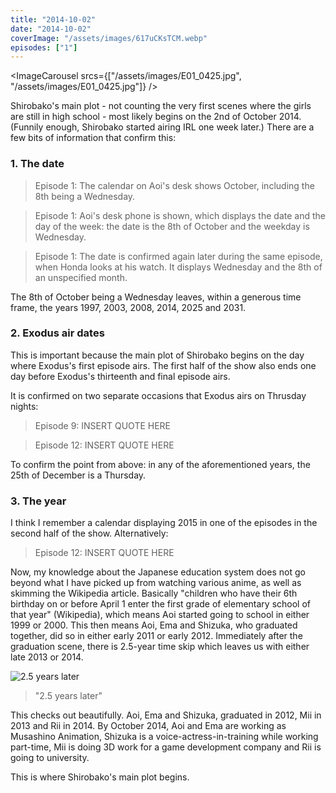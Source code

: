 ```yaml
---
title: "2014-10-02"
date: "2014-10-02"
coverImage: "/assets/images/617uCKsTCM.webp"
episodes: ["1"]
---
```


<ImageCarousel
  srcs={["/assets/images/E01_0425.jpg", "/assets/images/E01_0425.jpg"]}
/>

Shirobako's main plot - not counting the very first scenes where the girls are still in high school - most likely begins on the 2nd of October 2014. (Funnily enough, Shirobako started airing IRL one week later.) There are a few bits of information that confirm this:

### 1. The date

> Episode 1: The calendar on Aoi's desk shows October, including the 8th being a Wednesday.

> Episode 1: Aoi's desk phone is shown, which displays the date and the day of the week: the date is the 8th of October and the weekday is Wednesday.

> Episode 1: The date is confirmed again later during the same episode, when Honda looks at his watch. It displays Wednesday and the 8th of an unspecified month.

The 8th of October being a Wednesday leaves, within a generous time frame, the years 1997, 2003, 2008, 2014, 2025 and 2031.

### 2. Exodus air dates

This is important because the main plot of Shirobako begins on the day where Exodus's first episode airs. The first half of the show also ends one day before Exodus's thirteenth and final episode airs.

It is confirmed on two separate occasions that Exodus airs on Thrusday nights:

> Episode 9: INSERT QUOTE HERE

> Episode 12: INSERT QUOTE HERE

To confirm the point from above: in any of the aforementioned years, the 25th of December is a Thursday.

### 3. The year

I think I remember a calendar displaying 2015 in one of the episodes in the second half of the show. Alternatively:

> Episode 12: INSERT QUOTE HERE

Now, my knowledge about the Japanese education system does not go beyond what I have picked up from watching various anime, as well as skimming the Wikipedia article. Basically "children who have their 6th birthday on or before April 1 enter the first grade of elementary school of that year" (Wikipedia), which means Aoi started going to school in either 1999 or 2000. This then means Aoi, Ema and Shizuka, who graduated together, did so in either early 2011 or early 2012. Immediately after the graduation scene, there is 2.5-year time skip which leaves us with either late 2013 or 2014.

![2.5 years later](/assets/images/E01_0425.jpg)

> "2.5 years later"

This checks out beautifully. Aoi, Ema and Shizuka, graduated in 2012, Mii in 2013 and Rii in 2014. By October 2014, Aoi and Ema are working as Musashino Animation, Shizuka is a voice-actress-in-training while working part-time, Mii is doing 3D work for a game development company and Rii is going to university.

This is where Shirobako's main plot begins.
